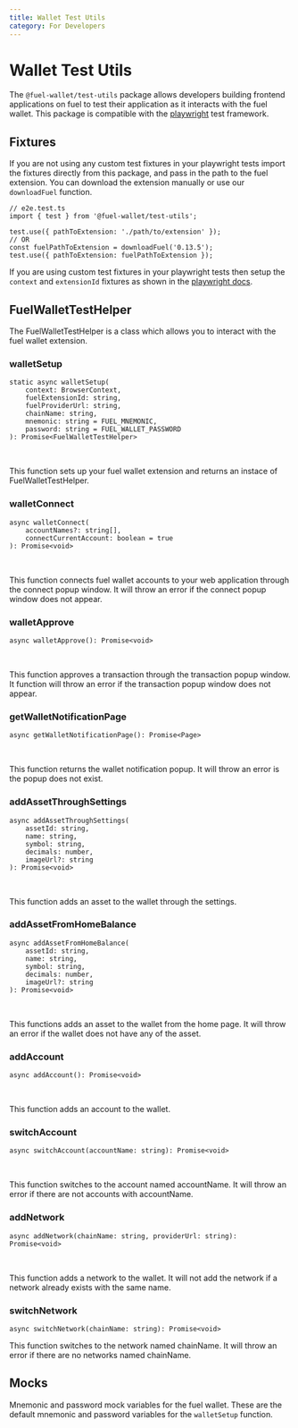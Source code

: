 ```yaml
---
title: Wallet Test Utils
category: For Developers
---
```


# Wallet Test Utils

The `@fuel-wallet/test-utils` package allows developers building frontend applications on fuel to test their application as it interacts with the fuel wallet. This package is compatible with the [playwright](https://playwright.dev/) test framework.

## Fixtures

If you are not using any custom test fixtures in your playwright tests import the fixtures directly from this package, and pass in the path to the fuel extension. You can download the extension manually or use our `downloadFuel` function.

```tsx
// e2e.test.ts
import { test } from '@fuel-wallet/test-utils';

test.use({ pathToExtension: './path/to/extension' });
// OR
const fuelPathToExtension = downloadFuel('0.13.5');
test.use({ pathToExtension: fuelPathToExtension });
```

If you are using custom test fixtures in your playwright tests then setup the `context` and `extensionId` fixtures as shown in the [playwright docs](https://playwright.dev/docs/chrome-extensions#testing).

## FuelWalletTestHelper

The FuelWalletTestHelper is a class which allows you to interact with the fuel wallet extension.

### walletSetup

```tsx
static async walletSetup(
    context: BrowserContext,
    fuelExtensionId: string,
    fuelProviderUrl: string,
    chainName: string,
    mnemonic: string = FUEL_MNEMONIC,
    password: string = FUEL_WALLET_PASSWORD
): Promise<FuelWalletTestHelper>
```

<br />

This function sets up your fuel wallet extension and returns an instace of FuelWalletTestHelper.

### walletConnect

```tsx
async walletConnect(
    accountNames?: string[],
    connectCurrentAccount: boolean = true
): Promise<void>
```

<br />

This function connects fuel wallet accounts to your web application through the connect popup window. It will throw an error if the connect popup window does not appear.

### walletApprove

```tsx
async walletApprove(): Promise<void>
```

<br />

This function approves a transaction through the transaction popup window. It function will throw an error if the transaction popup window does not appear.

### getWalletNotificationPage

```tsx
async getWalletNotificationPage(): Promise<Page>
```

<br />

This function returns the wallet notification popup. It will throw an error is the popup does not exist.

### addAssetThroughSettings

```tsx
async addAssetThroughSettings(
    assetId: string,
    name: string,
    symbol: string,
    decimals: number,
    imageUrl?: string
): Promise<void>
```

<br />

This function adds an asset to the wallet through the settings.

### addAssetFromHomeBalance

```tsx
async addAssetFromHomeBalance(
    assetId: string,
    name: string,
    symbol: string,
    decimals: number,
    imageUrl?: string
): Promise<void>
```

<br />

This functions adds an asset to the wallet from the home page. It will throw an error if the wallet does not have any of the asset.

### addAccount

```tsx
async addAccount(): Promise<void>
```

<br />

This function adds an account to the wallet.

### switchAccount

```tsx
async switchAccount(accountName: string): Promise<void>
```

<br />

This function switches to the account named accountName. It will throw an error if there are not accounts with accountName.

### addNetwork

```tsx
async addNetwork(chainName: string, providerUrl: string): Promise<void>
```

<br />

This function adds a network to the wallet. It will not add the network if a network already exists with the same name.

### switchNetwork

```tsx
async switchNetwork(chainName: string): Promise<void>
```

This function switches to the network named chainName. It will throw an error if there are no networks named chainName.

## Mocks

Mnemonic and password mock variables for the fuel wallet. These are the default mnemonic and password variables for the `walletSetup` function.
